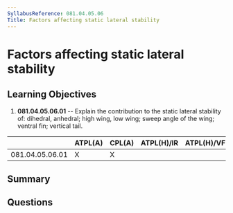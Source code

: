 ```yaml
---
SyllabusReference: 081.04.05.06
Title: Factors affecting static lateral stability
---
```


# Factors affecting static lateral stability

## Learning Objectives

1. **081.04.05.06.01** -- Explain the contribution to the static lateral
   stability of: dihedral, anhedral; high wing, low wing; sweep angle of the
   wing; ventral fin; vertical tail.

|                 | ATPL(A) | CPL(A) | ATPL(H)/IR | ATPL(H)/VFR | CPL(H) | IR  | CBIR(A) |
| --------------- | ------- | ------ | ---------- | ----------- | ------ | --- | ------- |
| 081.04.05.06.01 | X       | X      |            |             |        |     |         |

## Summary

## Questions
